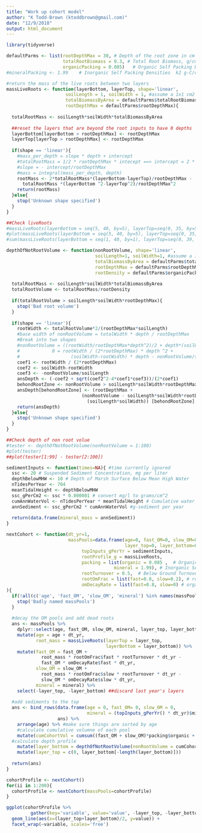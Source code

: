 ```yaml
---
title: "Work up cohort model"
author: "K Todd-Brown (ktoddbrown@gmail.com)"
date: "12/9/2018"
output: html_document
---
```


```r
library(tidyverse)

defaultParms <- list(rootDepthMax = 30, # Depth of the root zone in cm below surface
                     totalRootBiomass = 0.3, # Total Root Biomass, g/cm2
                     organicPacking = 0.085)   # Organic Self Packing Densities: k1 g-C/cm3
#mineralPacking <- 1.99    # Inorganic Self Packing Densities  k2 g-C/cm3
```

```r

#return the mass of the live roots between two layers
massLiveRoots <- function(layerBottom, layerTop, shape='linear',
                      soilLength = 1, soilWidth = 1, #assume a 1x1 cm2 area
                      totalBiomassByArea = defaultParms$totalRootBiomass,
                      rootDepthMax = defaultParms$rootDepthMax){
  
  totalRootMass <- soilLength*soilWidth*totalBiomassByArea
  
  ##reset the layers that are beyond the root inputs to have 0 depths
  layerBottom[layerBottom > rootDepthMax] <- rootDepthMax
  layerTop[layerTop > rootDepthMax] <- rootDepthMax
  
  if(shape == 'linear'){
    #mass_per_depth = slope * depth + intercept
    #totalRootMass = 1/2 * rootDepthMax * intecept ==> intercept = 2 * totalRootMass / rootDepthMax
    #slope = - intercept/rootDepthMax
    #mass = integral(mass_per_depth, depth)
    rootMass <- 2*totalRootMass*(layerBottom-layerTop)/rootDepthMax - 
      totalRootMass *(layerBottom ^2-layerTop^2)/rootDepthMax^2
    return(rootMass)
  }else{
    stop('Unknown shape specified')
  }
}

##Check liveRoots
#massLiveRoots(layerBottom = seq(5, 40, by=5), layerTop=seq(0, 35, by=5))
#plot(massLiveRoots(layerBottom = seq(5, 40, by=5), layerTop=seq(0, 35, by=5)))
#sum(massLiveRoots(layerBottom = seq(1, 40, by=1), layerTop=seq(0, 39, by=1))) == defaultParms$totalRootBiomass

depthOfNotRootVolume <- function(nonRootVolume, shape='linear',
                                 soilLength=1, soilWidth=1, #assume a 1x1 cm2 area
                                 totalBiomassByArea = defaultParms$totalRootBiomass, 
                                 rootDepthMax = defaultParms$rootDepthMax,
                                 rootDensity = defaultParms$organicPacking){
 
  totalRootMass <- soilLength*soilWidth*totalBiomassByArea
  totalRootVolume <- totalRootMass/rootDensity
  
  if(totalRootVolume > soilLength*soilWidth*rootDepthMax){
    stop('Bad root volume')
  }
  
  if(shape == 'linear'){
    rootWidth <- totalRootVolume*2/(rootDepthMax*soilLength)
    #base width of nonRootVolume = totalWidth * depth / rootDepthMax
    #Break into two shapes
    #nonRootVolume = ((rootWidth/rootDepthMax*depth^2)/2 + depth*(soilWidth-rootWidth))*soilLength
    #            0 = rootWidth / (2*rootDepthMax) * depth ^2 + 
    #                   (soilWidth-rootWidth) * depth - nonRootVolume/soilLength ##solve for depth
    coef1 <- rootWidth / (2*rootDepthMax)
    coef2 <- soilWidth-rootWidth
    coef3 <- -nonRootVolume/soilLength
    ansDepth <- (-coef2 + sqrt(coef2^2-4*coef1*coef3))/(2*coef1)
    behondRootZone <- nonRootVolume > soilLength*soilWidth*rootDepthMax - totalRootVolume
    ansDepth[behondRootZone] <- (rootDepthMax +
                            (nonRootVolume - soilLength*soilWidth*rootDepthMax + totalRootVolume ) /
                              (soilLength*soilWidth)) [behondRootZone] #treat as a square
    return(ansDepth)
  }else{
    stop('Unknown shape specified')
  }
}

##Check depth of non root volue
#tester <- depthOfNotRootVolume(nonRootVolume = 1:100)
#plot(tester)
##plot(tester[1:99] - tester[2:100])

sedimentInputs <- function(times=NA){ #time currently ignored
  ssc <- 20 # Suspended Sediment Concentration, mg per liter
  depthBelowMHW <- 10 # Depth of Marsh Surface Below Mean High Water
  nTidesPerYear <- 704
  meanTidalHeight <- depthBelowMHW
  ssc_gPerCm2 <- ssc * 0.000001 # convert mg/l to grams/cm^2
  cumAnnWaterVol <- nTidesPerYear * meanTidalHeight # Cumulative water volume
  annSediment <- ssc_gPerCm2 * cumAnnWaterVol #g-sediment per year
  
  return(data.frame(mineral_mass = annSediment))
}

nextCohort <- function(dt_yr=1, 
                       massPools=data.frame(age=0, fast_OM=0, slow_OM=0, mineral=0,
                                            layer_top=0, layer_bottom=0),
                            topInputs_gPerYr = sedimentInputs,
                            rootProfile_g = massLiveRoots,
                            packing = list(organic = 0.085 ,  # Organic Self Packing Densities: k1 g-C/cm3
                                        mineral = 1.99), # Inorganic Self Packing Densities  k2 g-C/cm3
                            rootTurnover = 0.5,  # Below Ground Turnover Rate of roots, 1/yr
                            rootOmFrac = list(fast=0.8, slow=0.2), # root allocation to om pools (labile, slow), g/g
                            omDecayRate = list(fast=0.8, slow=0) # organic matter decay rate (labile, slow), 1/yr
){
  if(!all(c('age', 'fast_OM', 'slow_OM', 'mineral') %in% names(massPools))){
    stop('Badly named massPools')
  }
  
  #decay the OM pools and add dead roots
  ans <- massPools %>% 
    dplyr::select(age, fast_OM, slow_OM, mineral, layer_top, layer_bottom) %>%
    mutate(age = age + dt_yr,
           root_mass = massLiveRoots(layerTop = layer_top, 
                                     layerBottom = layer_bottom)) %>%
    mutate(fast_OM = fast_OM + 
             root_mass * rootOmFrac$fast * rootTurnover * dt_yr -
             fast_OM * omDecayRate$fast * dt_yr,
           slow_OM = slow_OM + 
             root_mass * rootOmFrac$slow * rootTurnover * dt_yr -
             slow_OM * omDecayRate$slow * dt_yr,
           mineral = mineral) %>% 
    select(-layer_top, -layer_bottom) ##discard last year's layers
  
  #add sediments to the top
  ans <- bind_rows(data.frame(age = 0, fast_OM= 0, slow_OM = 0, 
                              mineral = (topInputs_gPerYr() * dt_yr)$mineral_mass),
                   ans) %>%
    arrange(age) %>% #make sure things are sorted by age
    #calculate cumulative volumne of each pool
    mutate(cumCohortVol = cumsum((fast_OM + slow_OM)*packing$organic + mineral*packing$mineral) ) %>%
  #calculate depth profile
    mutate(layer_bottom = depthOfNotRootVolume(nonRootVolume = cumCohortVol)) %>%
    mutate(layer_top = c(0, layer_bottom[-length(layer_bottom)]))
  
  return(ans)
}

```

```r
cohortProfile <- nextCohort()
for(ii in 1:200){
  cohortProfile <- nextCohort(massPools=cohortProfile)
}
```

```r
ggplot(cohortProfile %>%
         gather(key='variable', value='value', -layer_top, -layer_bottom)) +
  geom_line(aes(x=(layer_top+layer_bottom)/2, y=value)) +
  facet_wrap(~variable, scales='free')

```
